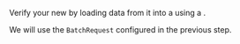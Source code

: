
Verify your new <TechnicalTag tag="datasource" text="Data Source" /> by loading data from it into a <TechnicalTag tag="validator" text="Validator" /> using a <TechnicalTag tag="batch_request" text="Batch Request" />.

We will use the `BatchRequest` configured in the previous step.

```python name="version-0.18 docs/docusaurus/docs/snippets/aws_cloud_storage_pandas.py get_validator"
```